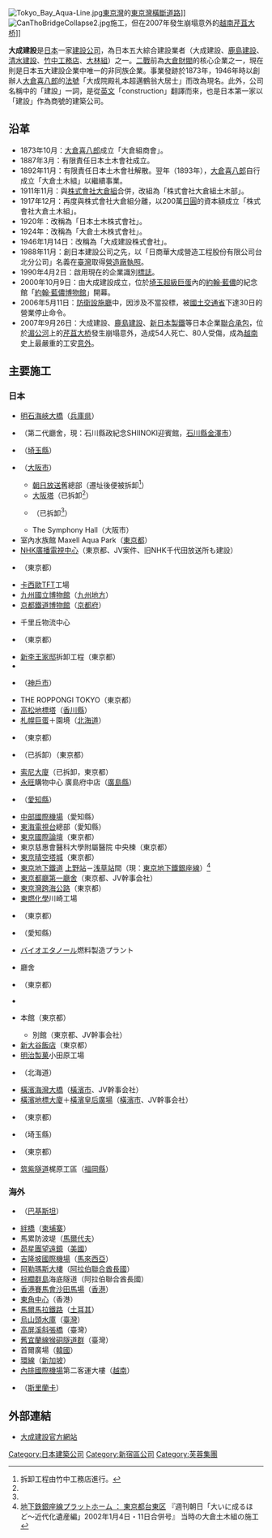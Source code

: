 {{japanese|japanese=大成建設|kana=たいせい けんせつ|romaji=Taisei Kensetsu}}
{{Infobox_Company
| company_name = 大成建設株式會社
| company_name_en = Taisei Corporation
| company_logo = [[File:Taisei_Corporation_logo.png|200px]]
| company_type = [[上市公司|上市公司]]
| company_slogan =
| market_information = {{tyo|9411}}<br/>{{ose|9411}}<br/>{{Nse|9411}}
| abbreviated_name = 
| foundation = 1917年12月28日<br/>（株式会社大倉土木組）
| location = [[日本|日本]] 〒163-0606<br/>[[東京都|東京都]][[新宿區|新宿區]][[西新宿|西新宿]]一丁目25番1號<br/>[[新宿中心大廈|新宿中心大廈]] 
| zip_code = [[〒|〒]]163-0606
| telephone_no = +81 3 3348-1111
| key_people = 山內 隆司（[[代表取締役|代表取締役]][[會長|會長]]）<br/>村田 譽之（[[社長|社長]]）
| industry = 營建業
| products = [[建築|建築]]、[[土木|土木]]、[[住宅|住宅]]、[[不動產|不動產]]
| capital = 1,124億48百萬[[日圓|日圓]]
| revenue = 連結：1兆7,117億13百萬[[日圓|日圓]]<br/>單獨：1兆3,697億24百萬[[日圓|日圓]]
| operating_income = 
| profit =
| total_asset = 752.63億[[日圓|日圓]]（2008年）
| net_asset = 
| market_value =
| num_employees = 連結：15,460人<br/>單獨：8,787人
| P/E ratio = 
| earnings per share = 
| Net asset value = 
| accounting_period = 每年3月31日
| parent = 
| divisions = 
| major_shareholder = 
| subsid = 
| homepage = http://www.taisei.co.jp/
| width = 300
}}
[[File:Tokyo_Bay_Aqua-Line.jpg|right]][[東京灣|東京灣]]的[[東京灣橫斷道路|東京灣橫斷道路]]]]
[[File:CanThoBridgeCollapse2.jpg|thumb]]施工，但在2007年發生崩塌意外的[[越南|越南]][[芹苴大桥|芹苴大桥]]]]

'''大成建設'''是[[日本|日本]]一家[[建設|建設]][[公司|公司]]，為日本五大綜合建設業者（大成建設、[[鹿島建設|鹿島建設]]、[[清水建設|清水建設]]、[[竹中工務店|竹中工務店]]、[[大林組|大林組]]）之一。[[二戰|二戰]]前為[[大倉財閥|大倉財閥]]的核心企業之一，現在則是日本五大建設企業中唯一的非同族企業。事業發跡於1873年，1946年時以創辦人[[大倉喜八郎|大倉喜八郎]]的[[法號|法號]]「大成院殿礼本超邁鶴翁大居士」而改為現名。此外，公司名稱中的「建設」一詞，是從[[英文|英文]]「construction」翻譯而來，也是日本第一家以「建設」作為商號的建築公司。

== 沿革 ==
* 1873年10月：[[大倉喜八郎|大倉喜八郎]]成立「大倉組商會」。
* 1887年3月：有限責任日本土木會社成立。
* 1892年11月：有限責任日本土木會社解散。翌年（1893年），[[大倉喜八郎|大倉喜八郎]]自行成立「大倉土木組」以繼續事業。
* 1911年11月：與[[大倉組|株式會社大倉組]]合併，改組為「株式會社大倉組土木部」。
* 1917年12月：再度與株式會社大倉組分離，以200萬[[日圓|日圓]]的資本額成立「株式會社大倉土木組」。
* 1920年：改稱為「日本土木株式會社」。
* 1924年：改稱為「大倉土木株式會社」。
* 1946年1月14日：改稱為「大成建設株式會社」。
* 1988年11月：創日本建設公司之先，以「日商華大成營造工程股份有限公司台北分公司」名義在[[臺灣|臺灣]]取得[[營造廠|營造廠]][[執照|執照]]。
* 1990年4月2日：啟用現在的企業識別[[標誌|標誌]]。
* 2000年10月9日：由大成建設成立，位於[[埼玉市|埼玉]][[埼玉超級競技場|超級巨蛋]]內的[[约翰·列侬|約翰·藍儂]]的紀念館「[[約翰·藍儂博物館|約翰·藍儂博物館]]」開幕。
* 2006年5月11日：[[防衛設施廳|防衛設施廳]]{{link-ja|利益輸送事件|防衛施設庁談合事件}}中，因涉及不當投標，被[[國土交通省|國土交通省]]下達30日的營業停止命令。
* 2007年9月26日：大成建設、[[鹿島建設|鹿島建設]]、[[新日本製鐵|新日本製鐵]]等日本企業[[聯合承包|聯合承包]]，位於[[湄公河|湄公河]]上的[[芹苴大桥|芹苴大桥]]發生崩塌意外，造成54人死亡、80人受傷，成為[[越南|越南]]史上最嚴重的工安[[事故傷害|意外]]。

== 主要施工 ==
=== 日本 ===
* [[明石海峽大橋|明石海峽大橋]]（[[兵庫県|兵庫県]]）
* {{link-ja|石川縣廳舍|石川県庁舎}}（第二代廳舍，現：石川縣政紀念SHIINOKI迎賓館，[[石川縣|石川縣]][[金澤市|金澤市]]）
* {{link-ja|ウェスタ川越}}（[[埼玉縣|埼玉縣]]）
* {{link-ja|ABC中心|ABCセンター}}（[[大阪市|大阪市]]）
** [[朝日放送集團控股|朝日放送]]舊總部（遷址後便被拆卸<ref name="abc">拆卸工程由竹中工務店進行。</ref>）
** [[大阪塔|大阪塔]]（已拆卸<ref name="abc"/>）
** {{link-ja|The Plaza|ホテルプラザ}}（已拆卸<ref name="abc"/>）
** The Symphony Hall（大阪市）
* 室內水族館 Maxell Aqua Park（[[東京都|東京都]]）
* [[NHK廣播電視中心|NHK廣播電視中心]]（東京都、JV案件、旧NHK千代田放送所も建設）
* {{link-ja|Olinas|オリナス}}（東京都）
* [[卡西歐|卡西歐]]TFT工場
* [[九州國立博物館|九州國立博物館]]（[[九州地方|九州地方]]）
* [[京都鐵道博物館|京都鐵道博物館]]（[[京都府|京都府]]）
* {{link-ja|近畿可口可樂工場|近畿コカ・コーラボトリング}}千里丘物流中心
* {{link-ja|Ginza Place|銀座プレイス}}（東京都）
* [[赤坂王子大飯店|新李王家邸]]拆卸工程（東京都）
* {{lang|ja|神内ファーム21プラントファクトリー}}
* {{link-ja|神戶時尚美術館|神戸ファッション美術館}}（[[神戶市|神戶市]]）
* THE ROPPONGI TOKYO（東京都）
* [[高松地標塔|高松地標塔]]（[[香川縣|香川縣]]）
* [[札幌巨蛋|札幌巨蛋]]＋園境（[[北海道|北海道]]）
* {{link-ja|品川シーズンテラス}}（東京都）
* {{link-ja|松濤温泉シエスパ}}（已拆卸）（東京都）
* [[索尼大廈|索尼大廈]]（已拆卸，東京都）
* [[永旺|永旺]]購物中心 廣島府中店（[[廣島縣|廣島縣]]）
* {{lang|ja|田原リサイクルセンター}}（[[愛知縣|愛知縣]]）
* [[中部國際機場|中部國際機場]]（愛知縣）
* [[東海電視台|東海電視台]]總部（愛知縣）
* [[東京國際論壇|東京國際論壇]]（東京都）
* 東京慈惠會醫科大學附屬醫院 中央楝（東京都）
* [[東京晴空塔城|東京晴空塔城]]（東京都）
* [[東京地下鐵道|東京地下鐵道]] [[上野站|上野站]]－[[浅草站|浅草站]]間（現：[[銀座線|東京地下鐵銀座線]]）<ref>[http://www.taisei.co.jp/about_us/library/column/kindai/13tokyo/1207031213054.html 地下鉄銀座線プラットホーム ： 東京都台東区]{{Dead link|date=2019年10月 |bot=InternetArchiveBot |fix-attempted=yes }} 『週刊朝日「大いに成るほど〜近代化遺産編」2002年1月4日・11日合併号』 当時の大倉土木組の施工{{リンク切れ|date=2017年9月}}</ref>
* [[東京都廳舍|東京都廳第一廳舍]]（東京都、JV幹事会社）
* [[東京灣跨海公路|東京灣跨海公路]]（東京都）
* [[東燃化學|東燃化學]]川崎工場
* {{link-ja|としまエコミューゼタウン}}（東京都）
* {{link-ja|則武之森|ノリタケの森}}（愛知縣）
* [[バイオエタノール|バイオエタノール]]燃料製造プラント
* {{link-ja|富士山雷射站|富士山レーダー}}廳舍
* {{link-ja|The Prudential Tower|プルデンシャルタワー}}（東京都）
* {{lang|ja|別海バイオガスプラント}}
* {{link-ja|大倉東京酒店|ホテルオークラ東京}} 本館（東京都）
** 別館（東京都、JV幹事会社）
* [[新大谷飯店|新大谷飯店]]（東京都）
* [[明治製菓|明治製菓]]小田原工場
* {{link-ja|夕張シューパロダム}}（北海道）
* [[橫濱海灣大橋|橫濱海灣大橋]]（[[橫濱市|橫濱市]]、JV幹事会社）
* [[橫濱地標大廈|橫濱地標大廈]]＋[[橫濱皇后廣場|橫濱皇后廣場]]（[[橫濱市|橫濱市]]、JV幹事会社）
* {{link-ja|代々木ゼミナール本部校代ゼミタワー}}（東京都）
* {{link-ja|雷電廿六木橋|雷電廿六木橋}}（埼玉縣）
* {{link-ja|WATERRASワテラス}}（東京都）
* [[筑紫隧道|筑紫隧道]]梶原工區（[[福岡縣|福岡縣]]）

=== 海外 ===
* {{link-en|科哈特隧道|Kohat Tunnel}}（[[巴基斯坦|巴基斯坦]]）
* [[絆橋|絆橋]]（[[柬埔寨|柬埔寨]]）
* 馬累防波堤（[[馬爾代夫|馬爾代夫]]）
* [[昴星團望遠鏡|昴星團望遠鏡]]（[[美國|美國]]）
* [[吉隆坡國際機場|吉隆坡國際機場]]（[[馬來西亞|馬來西亞]]）
* [[阿勒瑪斯大樓|阿勒瑪斯大樓]]（[[阿拉伯聯合酋長國|阿拉伯聯合酋長國]]）
* [[棕櫚群島|棕櫚群島]]海底隧道（阿拉伯聯合酋長國）
* [[沙田馬場|香港賽馬會沙田馬場]]（[[香港|香港]]）
* [[東角中心|東角中心]]（香港）
* [[馬爾馬拉鐵路|馬爾馬拉鐵路]]（[[土耳其|土耳其]]）
* [[烏山頭水庫|烏山頭水庫]]（[[臺灣|臺灣]]）
* [[高屏溪斜張橋|高屏溪斜張橋]]（臺灣）
* [[舊宜蘭線猴硐隧道群|舊宜蘭線猴硐隧道群]]（臺灣）
* 首爾廣場（[[韓國|韓國]]）
* [[新加坡地鐵環線|環線]]（[[新加坡|新加坡]]）
* [[內排國際機場|內排國際機場]]第二客運大樓（[[越南|越南]]）
* {{link-en|E02高速公路|E02 expressway (Sri Lanka)}}（[[斯里蘭卡|斯里蘭卡]]）

== 外部連結 ==
* [http://www.taisei.co.jp/ 大成建設官方網站]{{Wayback|url=http://www.taisei.co.jp/ |date=20100716114740 }}{{ja}}
{{reflist}}
{{日經平均指數}}
{{authority control}}
{{DEFAULTSORT:Taisei Kensetsu}}
[[Category:日本建築公司|Category:日本建築公司]]
[[Category:新宿區公司|Category:新宿區公司]]
[[Category:芙蓉集團|Category:芙蓉集團]]